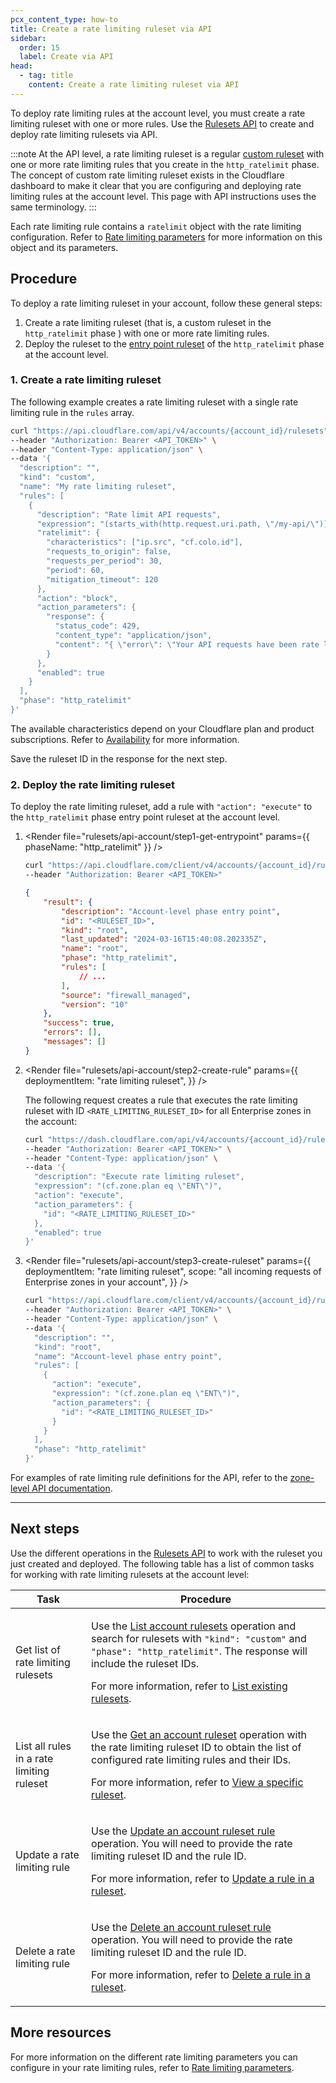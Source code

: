 ```yaml
---
pcx_content_type: how-to
title: Create a rate limiting ruleset via API
sidebar:
  order: 15
  label: Create via API
head:
  - tag: title
    content: Create a rate limiting ruleset via API
---
```



To deploy rate limiting rules at the account level, you must create a rate limiting ruleset with one or more rules. Use the [Rulesets API](/ruleset-engine/rulesets-api/) to create and deploy rate limiting rulesets via API.

:::note
At the API level, a rate limiting ruleset is a regular [custom ruleset](/waf/account/custom-rulesets/) with one or more rate limiting rules that you create in the `http_ratelimit` phase. The concept of custom rate limiting ruleset exists in the Cloudflare dashboard to make it clear that you are configuring and deploying rate limiting rules at the account level. This page with API instructions uses the same terminology.
:::

Each rate limiting rule contains a `ratelimit` object with the rate limiting configuration. Refer to [Rate limiting parameters](/waf/rate-limiting-rules/parameters/) for more information on this object and its parameters.

## Procedure

To deploy a rate limiting ruleset in your account, follow these general steps:

1. Create a rate limiting ruleset (that is, a custom ruleset in the `http_ratelimit` phase ) with one or more rate limiting rules.
2. Deploy the ruleset to the [entry point ruleset](/ruleset-engine/about/rulesets/#entry-point-ruleset) of the `http_ratelimit` phase at the account level.

### 1. Create a rate limiting ruleset

The following example creates a rate limiting ruleset with a single rate limiting rule in the `rules` array.

```bash
curl "https://api.cloudflare.com/api/v4/accounts/{account_id}/rulesets" \
--header "Authorization: Bearer <API_TOKEN>" \
--header "Content-Type: application/json" \
--data '{
  "description": "",
  "kind": "custom",
  "name": "My rate limiting ruleset",
  "rules": [
    {
      "description": "Rate limit API requests",
      "expression": "(starts_with(http.request.uri.path, \"/my-api/\"))",
      "ratelimit": {
        "characteristics": ["ip.src", "cf.colo.id"],
        "requests_to_origin": false,
        "requests_per_period": 30,
        "period": 60,
        "mitigation_timeout": 120
      },
      "action": "block",
      "action_parameters": {
        "response": {
          "status_code": 429,
          "content_type": "application/json",
          "content": "{ \"error\": \"Your API requests have been rate limited. Wait a couple of minutes and try again.\" }"
        }
      },
      "enabled": true
    }
  ],
  "phase": "http_ratelimit"
}'
```

The available characteristics depend on your Cloudflare plan and product subscriptions. Refer to [Availability](/waf/rate-limiting-rules/#availability) for more information.

Save the ruleset ID in the response for the next step.

### 2. Deploy the rate limiting ruleset

To deploy the rate limiting ruleset, add a rule with `"action": "execute"` to the `http_ratelimit` phase entry point ruleset at the account level.

1.  <Render
    	file="rulesets/api-account/step1-get-entrypoint"
    	params={{ phaseName: "http_ratelimit" }}
    />

    ```bash
    curl "https://api.cloudflare.com/client/v4/accounts/{account_id}/rulesets/phases/http_ratelimit/entrypoint" \
    --header "Authorization: Bearer <API_TOKEN>"
    ```

    ```json output {4}
    {
    	"result": {
    		"description": "Account-level phase entry point",
    		"id": "<RULESET_ID>",
    		"kind": "root",
    		"last_updated": "2024-03-16T15:40:08.202335Z",
    		"name": "root",
    		"phase": "http_ratelimit",
    		"rules": [
    			// ...
    		],
    		"source": "firewall_managed",
    		"version": "10"
    	},
    	"success": true,
    	"errors": [],
    	"messages": []
    }
    ```

2.  <Render
    	file="rulesets/api-account/step2-create-rule"
    	params={{
    		deploymentItem: "rate limiting ruleset",
    	}}
    />

    The following request creates a rule that executes the rate limiting ruleset with ID `<RATE_LIMITING_RULESET_ID>` for all Enterprise zones in the account:

    ```bash
    curl "https://dash.cloudflare.com/api/v4/accounts/{account_id}/rulesets/{ruleset_id}/rules" \
    --header "Authorization: Bearer <API_TOKEN>" \
    --header "Content-Type: application/json" \
    --data '{
      "description": "Execute rate limiting ruleset",
      "expression": "(cf.zone.plan eq \"ENT\")",
      "action": "execute",
      "action_parameters": {
        "id": "<RATE_LIMITING_RULESET_ID>"
      },
      "enabled": true
    }'
    ```

    <Render file="account-enterprise-zones-only-api" />

3.  <Render
    	file="rulesets/api-account/step3-create-ruleset"
    	params={{
    		deploymentItem: "rate limiting ruleset",
    		scope: "all incoming requests of Enterprise zones in your account",
    	}}
    />

    ```bash
    curl "https://api.cloudflare.com/client/v4/accounts/{account_id}/rulesets" \
    --header "Authorization: Bearer <API_TOKEN>" \
    --header "Content-Type: application/json" \
    --data '{
      "description": "",
      "kind": "root",
      "name": "Account-level phase entry point",
      "rules": [
        {
          "action": "execute",
          "expression": "(cf.zone.plan eq \"ENT\")",
          "action_parameters": {
            "id": "<RATE_LIMITING_RULESET_ID>"
          }
        }
      ],
      "phase": "http_ratelimit"
    }'
    ```

For examples of rate limiting rule definitions for the API, refer to the [zone-level API documentation](/waf/rate-limiting-rules/create-api/).

---

## Next steps

Use the different operations in the [Rulesets API](/ruleset-engine/rulesets-api/) to work with the ruleset you just created and deployed. The following table has a list of common tasks for working with rate limiting rulesets at the account level:

| Task                                      | Procedure                                                                                                                                                                                                                                         |
| ----------------------------------------- | ------------------------------------------------------------------------------------------------------------------------------------------------------------------------------------------------------------------------------------------------- |
| Get list of rate limiting rulesets        | <p>Use the [List account rulesets][1] operation and search for rulesets with `"kind": "custom"` and `"phase": "http_ratelimit"`. The response will include the ruleset IDs.</p><p>For more information, refer to [List existing rulesets][2].</p> |
| List all rules in a rate limiting ruleset | <p>Use the [Get an account ruleset][3] operation with the rate limiting ruleset ID to obtain the list of configured rate limiting rules and their IDs.</p><p>For more information, refer to [View a specific ruleset][4].</p>                     |
| Update a rate limiting rule               | <p>Use the [Update an account ruleset rule][5] operation. You will need to provide the rate limiting ruleset ID and the rule ID.</p><p>For more information, refer to [Update a rule in a ruleset][6].</p>                                        |
| Delete a rate limiting rule               | <p>Use the [Delete an account ruleset rule][7] operation. You will need to provide the rate limiting ruleset ID and the rule ID.</p><p>For more information, refer to [Delete a rule in a ruleset][8].</p>                                        |

[1]: /api/resources/rulesets/methods/list/
[2]: /ruleset-engine/rulesets-api/view/#list-existing-rulesets
[3]: /api/resources/rulesets/methods/get/
[4]: /ruleset-engine/rulesets-api/view/#view-a-specific-ruleset
[5]: /api/resources/rulesets/subresources/rules/methods/edit/
[6]: /ruleset-engine/rulesets-api/update-rule/
[7]: /api/resources/rulesets/subresources/rules/methods/delete/
[8]: /ruleset-engine/rulesets-api/delete-rule/

## More resources

For more information on the different rate limiting parameters you can configure in your rate limiting rules, refer to [Rate limiting parameters](/waf/rate-limiting-rules/parameters/).
